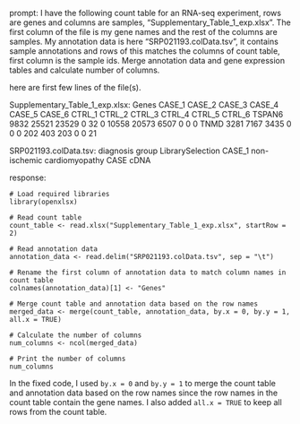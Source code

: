 prompt:
I have the following count table for an RNA-seq experiment, rows are genes and columns are samples, "Supplementary_Table_1_exp.xlsx". The first column of the file is my gene names and the rest of the columns are samples. My annotation data is here  "SRP021193.colData.tsv", it contains sample annotations and rows of this matches the columns of count table, first column is the sample ids. Merge annotation data and gene expression tables and calculate number of columns.

here are first few lines of the file(s).

Supplementary_Table_1_exp.xlsx:
Genes	CASE_1	CASE_2	CASE_3	CASE_4	CASE_5	CASE_6	CTRL_1	CTRL_2	CTRL_3	CTRL_4	CTRL_5	CTRL_6
TSPAN6	9832	25521	23529	0	32	0	10558	20573	6507	0	0	 0
TNMD	3281	 7167	 3435	0	 0	0	  202	  403	 203	0	0	21


SRP021193.colData.tsv:
	diagnosis	group	LibrarySelection
CASE_1	non-ischemic cardiomyopathy	CASE	cDNA


response:
```
# Load required libraries
library(openxlsx)

# Read count table
count_table <- read.xlsx("Supplementary_Table_1_exp.xlsx", startRow = 2)

# Read annotation data
annotation_data <- read.delim("SRP021193.colData.tsv", sep = "\t")

# Rename the first column of annotation data to match column names in count table
colnames(annotation_data)[1] <- "Genes"

# Merge count table and annotation data based on the row names
merged_data <- merge(count_table, annotation_data, by.x = 0, by.y = 1, all.x = TRUE)

# Calculate the number of columns
num_columns <- ncol(merged_data)

# Print the number of columns
num_columns
```
In the fixed code, I used `by.x = 0` and `by.y = 1` to merge the count table and annotation data based on the row names since the row names in the count table contain the gene names. I also added `all.x = TRUE` to keep all rows from the count table.
